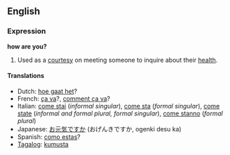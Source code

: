==English==
===Expression===
'''how are you?'''

#Used as a [[courtesy]] on meeting someone to inquire about their [[health]].

====Translations====
*Dutch: [[hoe gaat het]]?
*French: [[ça va]]?, [[comment ça va]]?
*Italian: [[come stai]] (''informal singular''), [[come sta]] (''formal singular''), [[come state]] (''informal and formal plural, formal singular''), [[come stanno]] (''formal plural'')
*Japanese: [[お元気ですか]] (おげんきですか, ogenki desu ka)
*Spanish: [[como estas]]?
*[[Tagalog]]: [[kumusta]]